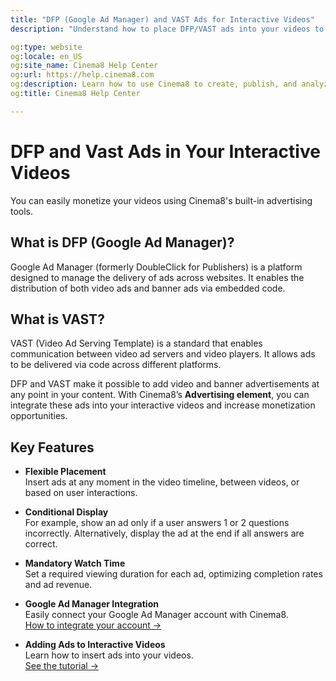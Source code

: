 ---
title: "DFP (Google Ad Manager) and VAST Ads for Interactive Videos"
description: "Understand how to place DFP/VAST ads into your videos to monetise content through ad networks or publishers. Visit Cinema8."

og:type: website
og:locale: en_US
og:site_name: Cinema8 Help Center
og:url: https://help.cinema8.com
og:description: Learn how to use Cinema8 to create, publish, and analyze interactive videos.
og:title: Cinema8 Help Center

---


# DFP and Vast Ads in Your Interactive Videos

<Callout type="info">
You can easily monetize your videos using Cinema8's built-in advertising tools.
</Callout>

## What is DFP (Google Ad Manager)?

Google Ad Manager (formerly DoubleClick for Publishers) is a platform designed to manage the delivery of ads across websites. It enables the distribution of both video ads and banner ads via embedded code.

## What is VAST?

VAST (Video Ad Serving Template) is a standard that enables communication between video ad servers and video players. It allows ads to be delivered via code across different platforms.

DFP and VAST make it possible to add video and banner advertisements at any point in your content. With Cinema8’s **Advertising element**, you can integrate these ads into your interactive videos and increase monetization opportunities.

## Key Features

- **Flexible Placement**  
  Insert ads at any moment in the video timeline, between videos, or based on user interactions.

- **Conditional Display**  
  For example, show an ad only if a user answers 1 or 2 questions incorrectly. Alternatively, display the ad at the end if all answers are correct.

- **Mandatory Watch Time**  
  Set a required viewing duration for each ad, optimizing completion rates and ad revenue.

- **Google Ad Manager Integration**  
  Easily connect your Google Ad Manager account with Cinema8.  
  [How to integrate your account →](/integrations-and-third-party-platforms/ads-in-your-interactive-videos)

- **Adding Ads to Interactive Videos**  
  Learn how to insert ads into your videos.  
  [See the tutorial →](/integrations-and-third-party-platforms/ads-in-your-interactive-videos)
